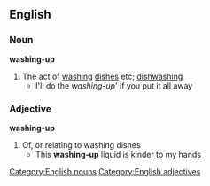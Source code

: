 ==English==
===Noun===
'''washing-up'''
#The act of [[washing]] [[dishes]] etc; [[dishwashing]]
#* I'll do the ''washing-up''' if you put it all away
===Adjective===
'''washing-up'''
#Of, or relating to washing dishes
#* This '''washing-up''' liquid is kinder to my hands
[[Category:English nouns]]
[[Category:English adjectives]]
